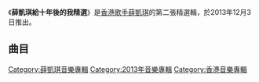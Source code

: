 {{Album infobox | <!-- See Wikipedia:WikiProject_Albums -->
| Name        = 薛凱琪給十年後的我精選
| Type        = 精選
| Artist      = [[薛凱琪|薛凱琪]]
| Cover       = 
| Released    = 2013年12月3日
| Recorded    = 
| Genre       = [[粵語流行音樂|粵語流行音樂]]
| Length      = 68分10秒（CD 01）<br>（CD 02）
| Label       = [[華納唱片_(香港)|華納唱片]]
| Last album  = [[Fiona_Music_Book|Fiona Music Book]]<br>（2013年）
| This album  = '''給十年後的我'''<br>（2013年）
| Next album  = [[Tenacious|Tenacious]]<br>（2013年）
}}

《'''薛凱琪給十年後的我精選'''》是[[香港|香港]][[歌手|歌手]][[薛凱琪|薛凱琪]]的第二張精選輯，於2013年12月3日推出。

==曲目==
{{Tracklist
| headline = CD 01
| font_size = 90%
| total_length = 1:08:10

| music_credits = yes
| lyrics_credits = yes
| arranger_credits = yes
| producer_credits = yes
| longnote_column = yes
| extra_column = 首次收錄專輯

| title1 = 奇洛李維斯回信
| music1 = [[方樹樑|方樹樑]]
| lyrics1 = [[黃偉文|黃偉文]]
| arranger1 = 方樹樑
| producer1 = [[崔炎德|崔炎德]]<br>[[Evi_Yang|Evi Yang]]
| longnote1 = 
| extra1 = [['F'_Debut|'F' Debut]]
| length1 = 4:04

| title2 = 麥當娜一吻
| music2 = [[曾奕文|Edmond Tsang]]
| lyrics2 = [[周耀輝|周耀輝]]
| arranger2 = Edmond Tsang
| producer2 = [[James_Ting|James Ting]]<br>Evi Yang
| longnote2 = 
| extra2 = [['F'_Debut|'F' Debut]]
| length2 = 2:58

| title3 = 拒絕畢彼特
| music3 = [[張家誠|張家誠]]
| lyrics3 = 黃偉文
| arranger3 = [[黃曉暉|Goro Wong]]
| producer3 = 崔炎德<br>Evi Yang
| longnote3 = 
| extra3 = [[Funny_Girl|Funny Girl]]
| length3 = 3:51

| title4 = XBF
| music4 = [[張佳添|張佳添]]
| lyrics4 = 黃偉文
| arranger4 = 張佳添
| producer4 = James Ting<br>Evi Yang
| longnote4 = 
| extra4 = [['F'_Debut|'F' Debut]]
| length4 = 4:14

| title5 = 男孩像你
| music5 = [[徐繼宗|徐繼宗]]
| lyrics5 = 黃偉文
| arranger5 = [[Billy_Chan|Billy Chan]]
| producer5 = James Ting<br>崔炎德<br>Evi Yang
| longnote5 = 
| extra5 = [[Funny_Girl|Funny Girl]]
| length5 = 4:36

| title6 = 趕
| music6 = [[曾家瑋|曾家瑋]]
| lyrics6 = [[關孝龍|關孝龍]]
| arranger6 = James Ting
| producer6 = James Ting<br>Evi Yang
| longnote6 = 
| extra6 = [['F'_Debut|'F' Debut]]
| length6 = 3:39

| title7 = Dear Fiona
| music7 = [[吉岡唯|吉岡唯]]
| lyrics7 = [[游思行|游思行]]
| arranger7 = [[Adrian_Chan|Adrian Chan]]
| producer7 = 崔炎德<br>Evi Yang
| longnote7 = 
| extra7 = [[Electric_Angel|Electric Angel]]
| length7 = 4:50

| title8 = It's My Day
| music8 = Goro Wong
| lyrics8 = [[劉偉恩|劉偉恩]]<br>[[范逸敏|范逸敏]]
| arranger8 = [[郭偉聰|郭偉聰]]
| producer8 = [[陳偉_(音樂人)|陳偉]]
| longnote8 = 
| extra8 = [[It's_My_Day|It's My Day]]
| length8 = 3:29

| title9 = 9:55pm
| music9 = [[方大同|方大同]]
| lyrics9 = [[陳詠謙|陳詠謙]]
| arranger9 = [[Edward_Chan|Edward Chan]]
| producer9 = Edward Chan<br>[[Charles_Lee|Charles Lee]]
| longnote9 = 
| extra9 = [[Filicious|Filicious]]
| length9 = 3:07

| title10 = 叮叮車
| music10 = [[蘇耀宗|蘇耀宗]]
| lyrics10 = [[林若寧|林若寧]]
| arranger10 = [[Jerald|Jerald]]
| producer10 = Jerald
| longnote10 = 
| extra10 = [[Read_Me|Read Me]]
| length10 = 3:16

| title11 = 8月號
| music11 = [[陳奐仁|陳奐仁]]<br>[[何秉舜|何秉舜]]
| lyrics11 = [[林寶_(作詞家)|林寶]]
| arranger11 = 陳奐仁<br>何秉舜
| producer11 = 陳奐仁<br>何秉舜
| longnote11 = 
| extra11 = [[August_Girl|August Girl]]
| length11 = 3:43

| title12 = 糖不甩
| music12 = 方大同
| lyrics12 = 周耀輝
| arranger12 = 方大同
| producer12 = 崔炎德<br>Evi Yang
| longnote12 = 
| extra12 = [[Electric_Angel|Electric Angel]]
| length12 = 3:46

| title13 = 不呼不吸幾多秒
| music13 = 方大同
| lyrics13 = 周耀輝
| arranger13 = 方大同
| producer13 = 崔炎德<br>方大同
| longnote13 = 
| extra13 = [[Smile_(薛凱琪專輯)|Smile]]
| length13 = 3:33

| title14 = 小黑與我
| music14 = [[王菀之|王菀之]]
| lyrics14 = [[林夕|林夕]]
| arranger14 = Billy Chan
| producer14 = 崔炎德
| longnote14 = 
| extra14 = [[Funny_Girl|Funny Girl]]
| length14 = 3:58

| title15 = 尋找獨角獸
| music15 = James Ting
| lyrics15 = 黃偉文
| arranger15 = James Ting
| producer15 = James Ting<br>Evi Yang
| longnote15 = 
| extra15 = [[ME_(專輯)|ME]]
| length15 = 4:47

| title16 = 有隻雀仔
| music16 = [[梁可耀|阿Bert]]
| lyrics16 = 黃偉文
| arranger16 = Billy Chan
| producer16 = 崔炎德<br>Evi Yang
| longnote16 = 
| extra16 = [[ME_(專輯)|ME]]
| length16 = 3:19

| title17 = 下次下次
| music17 = 張家誠
| lyrics17 = 黃偉文
| arranger17 = [[Ted_Lo|Ted Lo]]
| producer17 = James Ting<br>崔炎德
| longnote17 = 
| extra17 = [["F"_Best|"F" Best]]
| length17 = 4:28

| title18 = 給十年後的我
| music18 = [[陳小霞|陳小霞]]
| lyrics18 = 黃偉文
| arranger18 = Billy Chan
| producer18 = 崔炎德<br>Evi Yang
| longnote18 = 
| extra18 = [[Electric_Angel|Electric Angel]]
| length18 = 2:25
}}

{{Tracklist
| headline = CD 02
| font_size = 90%
| total_length = 

| music_credits = yes
| lyrics_credits = yes
| arranger_credits = yes
| producer_credits = yes
| longnote_column = yes
| extra_column = 首次收錄專輯

| title1 = Gone
| music1 = [[Matt_Wong|Matt Wong]]<br>[[J_Vic|J Vic]]<br>[[Lindsay_Pagano|Lindsay Pagano]]<br>[[Rob_Seals|Rob Seals]]
| lyrics1 = [[林寶_(作詞家)|林寶]]
| arranger1 = Matt Wong
| producer1 = [[Edward_Chan|Edward Chan]]<br>[[Charles_Lee|Charles Lee]]
| note1 = '''新歌'''
| longnote1 = 
| extra1 = 給十年後的我
| length1 = 

| title2 = All You Need Is Me
| music2 = [[鄒俊仁|Fergus Chow]]
| lyrics2 = [[陳詠謙|陳詠謙]]<br>（Rap詞：[[方大同|方大同]]）
| arranger2 = Fergus Chow
| producer2 = Fergus Chow
| note2 = Featuring [[方大同|方大同]]
| longnote2 = 
| extra2 = [[Filicious|Filicious]]
| length2 = 

| title3 = 微笑殺人事件
| music3 = Edward Chan<br>Charles Lee
| lyrics3 = [[黃偉文|黃偉文]]
| arranger3 = Edward Chan<br>Charles Lee
| producer3 = Edward Chan<br>Charles Lee
| longnote3 = 
| extra3 = [[Read_Me|Read Me]]
| length3 = 

| title4 = 小峽谷之1234
| music4 = Edward Chan<br>Charles Lee
| lyrics4 = [[周耀輝|周耀輝]]
| arranger4 = Edward Chan<br>Charles Lee
| producer4 = [[崔炎德|崔炎德]]<br>[[Evi_Yang|Evi Yang]]
| longnote4 = 
| extra4 = [[Electric_Angel|Electric Angel]]
| length4 = 

| title5 = 886
| music5 = Edward Chan<br>Charles Lee
| lyrics5 = 周耀輝
| arranger5 = Edward Chan<br>Charles Lee
| producer5 = 崔炎德<br>Evi Yang
| longnote5 = 
| extra5 = [[886_(專輯)|886 AVCD Single]]
| length5 = 

| title6 = 南瓜車
| music6 = [[翁瑋盈|翁瑋盈]]
| lyrics6 = 黃偉文
| arranger6 = [[方樹樑|方樹樑]]
| producer6 = 崔炎德
| longnote6 = 
| extra6 = [[886_(專輯)|886 AVCD Single]]
| length6 = 

| title7 = 唇印
| music7 = Edward Chan<br>Charles Lee
| lyrics7 = 陳詠謙
| arranger7 = Edward Chan<br>[[周錫漢|Randy Chow]]<br>[[徐浩_(歌手)|徐浩]]
| producer7 = Edward Chan<br>Charles Lee
| longnote7 = 
| extra7 = [[August_Girl|August Girl]]
| length7 = 

| title8 = 甜蜜蜜
| music8 = 方大同
| lyrics8 = 黃偉文
| arranger8 = 方大同
| producer8 = 崔炎德<br>方大同
| longnote8 = 
| extra8 = [[Smile_(薛凱琪專輯)|Smile]]
| length8 = 

| title9 = 復刻回憶
| music9 = [[桑田佳祐|桑田佳祐]]
| lyrics9 = [[易家揚|易家揚]]
| arranger9 = [[于京延|-{于}-京延]]
| producer9 = [[陳偉_(音樂人)|陳偉]]
| note9 = [[方大同|方大同]]合唱
| longnote9 = 
| extra9 = [[It's_My_Day|It's My Day]]
| length9 = 

| title10 = 天國的微笑
| music10 = 方大同
| lyrics10 = [[林若寧|林若寧]]
| arranger10 = 方大同
| producer10 = 崔炎德<br>方大同
| longnote10 = 
| extra10 = [[Smile_(薛凱琪專輯)|Smile]]
| length10 = 

| title11 = 我不需要Tiffany
| music11 = 方大同
| lyrics11 = 周耀輝
| arranger11 = [[Terence_Teo|Terence Teo]]
| producer11 = [[李偲菘|李偲菘]]
| longnote11 = 
| extra11 = [[It's_My_Day|It's My Day]]
| length11 = 

| title12 = 慕容雪
| music12 = 方大同
| lyrics12 = 林若寧
| arranger12 = Edward Chan<br>方大同
| producer12 = Edward Chan<br>Charles Lee
| longnote12 = 
| extra12 = [[Read_Me|Read Me]]
| length12 = 

| title13 = 除下吊帶前
| music13 = 方大同
| lyrics13 = 黃偉文
| arranger13 = Edward Chan<br>Randy Chow<br>徐浩
| producer13 = Edward Chan<br>Charles Lee
| longnote13 = 
| extra13 = [[August_Girl|August Girl]]
| length13 = 

| title14 = 倒刺
| music14 = [[恭碩良|恭碩良]]
| lyrics14 = 林寶
| arranger14 = Fergus Chow
| producer14 = [[何秉舜|何秉舜]]
| longnote14 = 
| extra14 = [[Filicious|Filicious]]
| length14 = 

| title15 = 一個人失憶
| music15 = 李偲菘
| lyrics15 = [[劉偉恩|劉偉恩]]
| arranger15 = Terence Teo
| producer15 = 李偲菘
| longnote15 = 
| extra15 = [[It's_My_Day|It's My Day]]
| length15 = 

| title16 = 樓梯轉角
| music16 = [[張家誠|張家誠]]
| lyrics16 = 黃偉文
| arranger16 = [[Danny_Leung|Danny Leung]]
| producer16 = 崔炎德
| longnote16 = 
| extra16 = [["F"_Best|"F" Best]]
| length16 = 

| title17 = 字花
| music17 = [[陳奐仁|陳奐仁]]
| lyrics17 = 陳詠謙
| arranger17 = 陳奐仁
| producer17 = 陳奐仁
| note17 = Sunset Version
| longnote17 = 
| extra17 = [[August_Girl|August Girl]]
| length17 = 

| title18 = Better Me
| music18 = [[江海迦|江海迦]]
| lyrics18 = [[小寒_(填詞人)|小寒]]
| arranger18 = [[Johnny_Yim|Johnny Yim]]
| producer18 = [[舒文_(音樂人)|舒文]]
| longnote18 = 
| extra18 = [[Filicious|Filicious]]
| length18 = 
}}

{{薛凱琪}}
[[Category:薛凱琪音樂專輯|Category:薛凱琪音樂專輯]]
[[Category:2013年音樂專輯|Category:2013年音樂專輯]]
[[Category:香港音樂專輯|Category:香港音樂專輯]]
